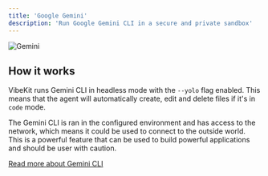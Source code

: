 ```yaml
---
title: 'Google Gemini'
description: 'Run Google Gemini CLI in a secure and private sandbox'
---
```


<img
  src="/images/gemini.jpeg"
  alt="Gemini"
/>


## How it works

VibeKit runs Gemini CLI in headless mode with the `--yolo` flag enabled. This means that the agent will automatically create, edit and delete files if it's in `code` mode.

The Gemini CLI is ran in the configured environment and has access to the network, which means it could be used to connect to the outside world. This is a powerful feature that can be used to build powerful applications and should be user with caution.

[Read more about Gemini CLI](https://t.co/R2CsgNMA3A)